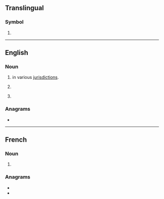 {{also|dca}}
==Translingual==

===Symbol===
{{mul-symbol}}

# {{IATA|Ronald Reagan Washington National Airport||Washington, D.C.||United States}}

----

==English==
{{wikipedia}}

===Noun===
{{head|en|noun}}

# {{lb|en|legal}} {{init of|en|[[district]] [[court]] of [[appeal]]/[[appeals]]|dot=,}} in various [[jurisdiction]]s.
# {{lb|en|organic chemistry}} {{init of|en|[[dichloroacetic acid]]}}
# {{lb|en|finance}} {{init of|en|dollar cost averaging}}

===Anagrams===
* {{anagrams|en|a=acd|ACD|ADC|CAD|CDA|D.Ac.|DAC|DAc|DAc.|cad|cad.}}

----

==French==

===Noun===
{{head|fr|noun}}
# {{init of|fr|[[défense]] [[contre]] les [[aéronefs]]||antiaircraft defence}}

===Anagrams===
* {{l|fr|c.-à-d.}}
* {{l|fr|dac}}